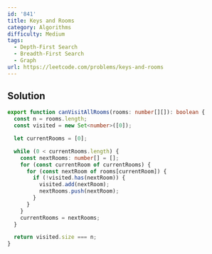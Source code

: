 ```yaml
---
id: '841'
title: Keys and Rooms
category: Algorithms
difficulty: Medium
tags:
  - Depth-First Search
  - Breadth-First Search
  - Graph
url: https://leetcode.com/problems/keys-and-rooms
---
```


## Solution

```typescript showLineNumbers
export function canVisitAllRooms(rooms: number[][]): boolean {
  const n = rooms.length;
  const visited = new Set<number>([0]);

  let currentRooms = [0];

  while (0 < currentRooms.length) {
    const nextRooms: number[] = [];
    for (const currentRoom of currentRooms) {
      for (const nextRoom of rooms[currentRoom]) {
        if (!visited.has(nextRoom)) {
          visited.add(nextRoom);
          nextRooms.push(nextRoom);
        }
      }
    }
    currentRooms = nextRooms;
  }

  return visited.size === n;
}
```
